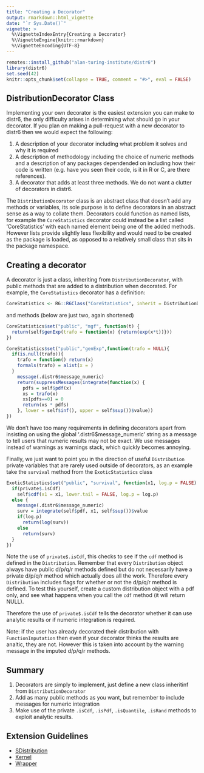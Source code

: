 ```yaml
---
title: "Creating a Decorator"
output: rmarkdown::html_vignette
date: "`r Sys.Date()`"
vignette: >
  %\VignetteIndexEntry{Creating a Decorator}
  %\VignetteEngine{knitr::rmarkdown}
  %\VignetteEncoding{UTF-8}
---
```


```r
remotes::install_github("alan-turing-institute/distr6")
library(distr6)
set.seed(42)
knitr::opts_chunk$set(collapse = TRUE, comment = "#>", eval = FALSE)
```

## DistributionDecorator Class

Implementing your own decorator is the easiest extension you can make to distr6, the only difficulty arises in determining what should go in your decorator. If you plan on making a pull-request with a new decorator to distr6 then we would expect the following:

1. A description of your decorator including what problem it solves and why it is required
2. A description of methodology including the choice of numeric methods and a description of any packages dependended on including how their code is written (e.g. have you seen their code, is it in R or C, are there references).
3. A decorator that adds at least three methods. We do not want a clutter of decorators in distr6.

The `DistributionDecorator` class is an abstract class that doesn't add any methods or variables, its sole purpose is to define decorators in an abstract sense as a way to collate them. Decorators could function as named lists, for example the `CoreStatistics` decorator could instead be a list called 'CoreStatistics' with each named element being one of the added methods. However lists provide slightly less flexibility and would need to be created as the package is loaded, as opposed to a relatively small class that sits in the package namespace.

## Creating a decorator

A decorator is just a class, inheriting from `DistributionDecorator`, with public methods that are added to a distribution when decorated. For example, the `CoreStatistics` decorator has a definition:

```r
CoreStatistics <- R6::R6Class("CoreStatistics", inherit = DistributionDecorator)
```

and methods (below are just two, again shortened)
```r
CoreStatistics$set("public", "mgf", function(t) {
  return(self$genExp(trafo = function(x) {return(exp(x*t))}))
})

CoreStatistics$set("public","genExp",function(trafo = NULL){
  if(is.null(trafo)){
    trafo = function() return(x)
    formals(trafo) = alist(x = )
  }
    message(.distr6$message_numeric)
    return(suppressMessages(integrate(function(x) {
      pdfs = self$pdf(x)
      xs = trafo(x)
      xs[pdfs==0] = 0
      return(xs * pdfs)
    }, lower = self$inf(), upper = self$sup())$value))
})
```

We don't have too many requirements in defining decorators apart from insisting on using the global '.distr6$message_numeric' string as a message to tell users that numeric results may not be exact. We use messages instead of warnings as warnings stack, which quickly becomes annoying.

Finally, we just want to point you in the direction of useful `Distribution` private variables that are rarely used outside of decorators, as an example take the `survival` method from the `ExoticStatistics` class

```r
ExoticStatistics$set("public", "survival", function(x1, log.p = FALSE) {
  if(private$.isCdf)
    self$cdf(x1 = x1, lower.tail = FALSE, log.p = log.p)
  else {
    message(.distr6$message_numeric)
    surv = integrate(self$pdf, x1, self$sup())$value
    if(log.p)
      return(log(surv))
    else
      return(surv)
  }
})
```

Note the use of `private$.isCdf`, this checks to see if the `cdf` method is defined in the `Distribution`. Remember that every `Distribution` object always have public d/p/q/r methods defined but do not necessarily have a private d/p/q/r method which actually does all the work. Therefore every `Distribution` includes flags for whether or not the d/p/q/r method is defined. To test this yourself, create a custom distribution object with a pdf only, and see what happens when you call the `cdf` method (it will return NULL). 

Therefore the use of `private$.isCdf` tells the decorator whether it can use analytic results or if numeric integration is required.

Note: if the user has already decorated their distribution with `FunctionImputation` then even if your decorator thinks the results are analtic, they are not. However this is taken into account by the warning message in the imputed d/p/q/r methods.

## Summary

1. Decorators are simply to implement, just define a new class inheritinf from `DistributionDecorator`
2. Add as many public methods as you want, but remember to include messages for numeric integration
3. Make use of the private `.isCdf`, `.isPdf`, `.isQuantile`, `.isRand` methods to exploit analytic results. 


## Extension Guidelines

* [SDistribution](https://alan-turing-institute.github.io/distr6/articles/webs/create_sdistribution.html)
* [Kernel](https://alan-turing-institute.github.io/distr6/articles/webs/create_kernel.html)
* [Wrapper](https://alan-turing-institute.github.io/distr6/articles/webs/create_wrapper.html)
